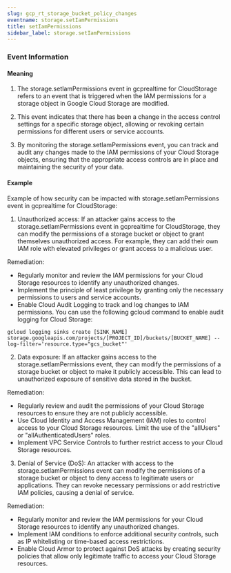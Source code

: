 ```yaml
--- 
slug: gcp_rt_storage_bucket_policy_changes
eventname: storage.setIamPermissions
title: setIamPermissions
sidebar_label: storage.setIamPermissions
---
```

                       
### Event Information

#### Meaning

1. The storage.setIamPermissions event in gcprealtime for CloudStorage refers to an event that is triggered when the IAM permissions for a storage object in Google Cloud Storage are modified.

2. This event indicates that there has been a change in the access control settings for a specific storage object, allowing or revoking certain permissions for different users or service accounts.

3. By monitoring the storage.setIamPermissions event, you can track and audit any changes made to the IAM permissions of your Cloud Storage objects, ensuring that the appropriate access controls are in place and maintaining the security of your data.

#### Example

Example of how security can be impacted with storage.setIamPermissions event in gcprealtime for CloudStorage:

1. Unauthorized access: If an attacker gains access to the storage.setIamPermissions event in gcprealtime for CloudStorage, they can modify the permissions of a storage bucket or object to grant themselves unauthorized access. For example, they can add their own IAM role with elevated privileges or grant access to a malicious user.

Remediation:
- Regularly monitor and review the IAM permissions for your Cloud Storage resources to identify any unauthorized changes.
- Implement the principle of least privilege by granting only the necessary permissions to users and service accounts.
- Enable Cloud Audit Logging to track and log changes to IAM permissions. You can use the following gcloud command to enable audit logging for Cloud Storage:

```
gcloud logging sinks create [SINK_NAME] storage.googleapis.com/projects/[PROJECT_ID]/buckets/[BUCKET_NAME] --log-filter='resource.type="gcs_bucket"'
```

2. Data exposure: If an attacker gains access to the storage.setIamPermissions event, they can modify the permissions of a storage bucket or object to make it publicly accessible. This can lead to unauthorized exposure of sensitive data stored in the bucket.

Remediation:
- Regularly review and audit the permissions of your Cloud Storage resources to ensure they are not publicly accessible.
- Use Cloud Identity and Access Management (IAM) roles to control access to your Cloud Storage resources. Limit the use of the "allUsers" or "allAuthenticatedUsers" roles.
- Implement VPC Service Controls to further restrict access to your Cloud Storage resources.

3. Denial of Service (DoS): An attacker with access to the storage.setIamPermissions event can modify the permissions of a storage bucket or object to deny access to legitimate users or applications. They can revoke necessary permissions or add restrictive IAM policies, causing a denial of service.

Remediation:
- Regularly monitor and review the IAM permissions for your Cloud Storage resources to identify any unauthorized changes.
- Implement IAM conditions to enforce additional security controls, such as IP whitelisting or time-based access restrictions.
- Enable Cloud Armor to protect against DoS attacks by creating security policies that allow only legitimate traffic to access your Cloud Storage resources.


 